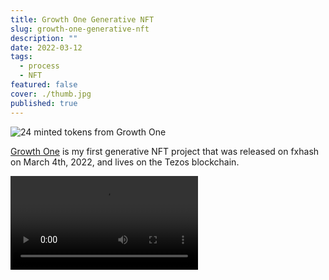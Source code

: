 ```yaml
---
title: Growth One Generative NFT
slug: growth-one-generative-nft
description: ""
date: 2022-03-12
tags:
  - process
  - NFT
featured: false
cover: ./thumb.jpg
published: true
---
```




<Image src={thumb} alt="24 minted tokens from Growth One" />

[Growth One](https://www.fxhash.xyz/generative/10249) is my first generative NFT project that was released on fxhash on March 4th, 2022, and lives on the Tezos blockchain.

<Video src={vid1} />

This project visualizes a growth simulation of a virtual micro organism that follows simple rules. The growth algorithm is somewhat based on Diffusion-Limited Aggregation or DLA. I was introduced to the algorithm some years ago by one of the Coding Train videos, and liked its organic quality and the simplicity of code implementation. Thinking about ideas for a generative NFT, I naturally thought about this algorithm. For this project, though, I did not reference any existing code because I wanted to create my own custom version with a different way to grow the virtual organism.

## Seed Nodes

Where I spent most time was building the growth simulation method. The organism starts with a few seed nodes, the number of which is randomly assigned for each token. Then, there is the seed layout, the value of which is used for a horizontal, circular or random placement of the seed nodes.

<Image
  src={placements}
  alt="From left: Token #5 with random seed nodes placement; Token #7 with horizontal placement; Token #10 with circular placement"
/>

## Search & Accept

After the seed nodes are placed, a search node is added one at a time. The seed nodes want to grow themselves and the search nodes want to be added to an existing structure. But instead of the existing nodes accepting any and all new search nodes that come close, I added a few conditions to make the growth process more varied and interesting. If we only check for the minimum distance as an acceptable condition, the inner nodes will not get a chance to grow. there's a threshold so sometimes search nodes go past the closest nodes to attach to others. This condition resulted in some interesting variations especially with circular layouts because the structure can grow both outwards and inwards.

<Image
  src={innerGrowth}
  alt="Examples of inner growth. From left: Token #9 and #13"
/>

As the organism starts to grow, it loosely resembles structures found in nature such as coral reef or fungus. While creating it, I encountered many interesting and beautiful emerging visual structures, but at the same time, I couldn't help but associating it with pathogens growing out of control.

Finding the right balance of these parameters, or fxhash features as they call them, was not easy. The simulation can be unexpected and some results were not good. Sometimes, there was no growth at all. It required a lot of manual tweaking. Although the simulation itself is automated, finding the _right_ range, _right_ amount of variations is where each artist is going to use their own judgement. I ran well over a thousand randomized testings to make sure the system will stand any random hash values fed into it. But honestly, I am not entirely sure if I have caught every subjectively bad case.

## Real-time Growth Simulation

Early on, for debugging purpose, I was switching back and forth between running the whole simulation in a loop and running the same simulation in real-time to see what is really happening. This real-time simulation usually takes anywhere between 5 to 30 minutes. It is intentionally very tedious and inefficient process due to my decision to only add one node at a time and use custom search/accept rules, and I enjoyed watching the organism evolve. Every step of the growing process reveals something interesting about the organism. The building process is never finished as it will continue to grow if it is given more time and space. As I really enjoyed watching this real-time growth over a long period of time, I decided to include it in the token using a URL parameter.

## Edges

The nodes are connected by an edge, which is basically a line connecting one node to another. When the nodes are connected with lines, it reveals the relationship, passage of time, the process of growing. The aspect of showing the growth simulation as sequential and that it relies on previous state of the structure was important to me. So, colors are used to convey the growth process by shifting hue and saturation per generation. I like that the colors are not only used as decorative elements, but also to reveal a story about the growth as we see all over in nature - geologic formation, shellfish, trees, etc. It was not my goal to simulate the reality, but it is always an inspiration, and in this case, the colors of the coral reef was fascinating to me with its stark contrast and uncanny combinations of colors.

<Image
  src={colors}
  alt="Colors are different based on seeds and generations. From left: Token #4, #17, and #23"
/>

## NFT Features

Generative NFTs on the fxhash platform can have fxhash features, which show the characteristics of each token from the whole series and tell us how _rare_ each variation is compared to all the others. In this particular project, I did not really go after the rarity value. The initial randomized parameters do affect the result a lot, but it takes search nodes to travel at least a few hundreds of times to be accepted by the structure and complete the growth. And for each search and accept iteration, the parameters are updated further. So, the stated rarity in the feature descriptions cannot fully convey or represent the interesting quality of the end result.

## Reflections

This was my first generative NFT project so the whole process was an experiment for me. I have experience with code-based, parametric work mainly in the context of graphic design and typography, but releasing a generative system on an immutable blockchain was quite a different experience.

Normally, when working with such systems, I generate many variations with randomized parameters, and pick and choose the ones that I feel most interesting and engaging. I take a role of a creator as well as a curator. But with a generative NFT, at least on fxhash, I cannot pre-curate the result as the whole system relies on a transaction hash which is randomly assigned at the time of minting. So, I had to make sure that any variation that can be generated will look consistent as a whole, and at the same time, distinctive enough from each other. And of course, as a visual artifact, it should _look appealing_ as well. Finding this balance was harder than I first thought. I had to smooth out my choice of parameters to make sure they all look good enough on average. It's just a different way of working instead of hand-picking a few excellent variations. This also opened the door for me to explore further the parameter space that I didn't know existed.

I am now asking myself how I should design my program in future projects - whether the hash should only affect the initial conditions or dictate the result. In this type of simulation-based work, the hash and the pre-defined features tell only a half of the story because many iterations of the simulation can result in unexpected and surprising places which cannot be examined by only looking at the initially defined features.

Also, the probability distribution I set in my code was not exactly reflected in the minted tokens. you have to toss a coin many times to get the expected probability distribution, but my project had the maximum edition of 128, and much less actually minted, and the distribution was not how I expected it to be. If it were fully minted and had a larger edition count, I think it would have made a difference. I think I also had a skewed perspective as I was testing thousands of times before minting, and more interesting iterations were registered in my head. That to me was a disappointment. After all, I put a lot of time and effort to make sure there will be a lot of unique variations. It is unfortunate that many of them will never see the light of day.

This project didn't get minted as many times as I had hoped but the whole experience of learning and creating was very valuable for me. I very much enjoyed the whole process. If anything, NFT gave me motivation to push forward, finish and release the piece out in the world. If it weren't for that, I would have just tinkered with it for some time and moved on. It could have been one of many incomplete code files in my computer. I would like to continue to experiment with this new method of creating and releasing my work.
